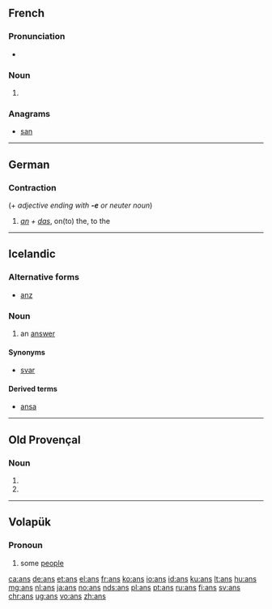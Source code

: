 {{also|ans.}}
==French==

===Pronunciation===
* {{IPA|/ɑ̃/|lang=fr}}

===Noun===
{{head|fr|noun plural form|g=m}}

# {{plural of|an|lang=fr}}

===Anagrams===
* [[san#French|san]]

----

==German==

===Contraction===
{{head|de|contraction}} (+ ''adjective ending with '''-e''' or neuter noun'')

# ''[[an#German|an]] + [[das#German|das]]'', on(to) the, to the

----

==Icelandic==

===Alternative forms===
* {{qualifier|obsolete}} [[anz]]

===Noun===
{{is-noun|f}}

# {{context|rare|lang=is}} an [[answer]]

====Synonyms====
* {{sense|an answer}} [[svar]] {{g|n}}

====Derived terms====
* [[ansa]]

----

==Old Provençal==

===Noun===
{{head|pro|noun form}} {{g|m-p}}

# {{nominative plural of|an|lang=pro}}
# {{oblique singular of|an|lang=pro}}

----

==Volapük==

===Pronoun===
{{head|vo|pronoun}}

# some [[people]]

[[ca:ans]]
[[de:ans]]
[[et:ans]]
[[el:ans]]
[[fr:ans]]
[[ko:ans]]
[[io:ans]]
[[id:ans]]
[[ku:ans]]
[[lt:ans]]
[[hu:ans]]
[[mg:ans]]
[[nl:ans]]
[[ja:ans]]
[[no:ans]]
[[nds:ans]]
[[pl:ans]]
[[pt:ans]]
[[ru:ans]]
[[fi:ans]]
[[sv:ans]]
[[chr:ans]]
[[ug:ans]]
[[vo:ans]]
[[zh:ans]]